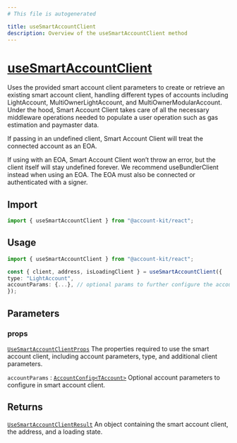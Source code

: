 ```yaml
---
# This file is autogenerated

title: useSmartAccountClient
description: Overview of the useSmartAccountClient method
---
```


# [useSmartAccountClient](https://github.com/alchemyplatform/aa-sdk/blob/main/account-kit/react/src/hooks/useSmartAccountClient.ts)

Uses the provided smart account client parameters to create or retrieve an existing smart account client, handling different types of accounts including LightAccount, MultiOwnerLightAccount, and MultiOwnerModularAccount.
Under the hood, Smart Account Client takes care of all the necessary middleware operations needed to populate a user operation such as gas estimation and paymaster data.

If passing in an undefined client, Smart Account Client will treat the connected account as an EOA.

If using with an EOA, Smart Account Client won’t throw an error, but the client itself will stay undefined forever. We recommend useBundlerClient instead when using an EOA. The EOA must also be connected or authenticated with a signer.

## Import

```ts
import { useSmartAccountClient } from "@account-kit/react";
```

## Usage

```ts
import { useSmartAccountClient } from "@account-kit/react";

const { client, address, isLoadingClient } = useSmartAccountClient({
type: "LightAccount",
accountParams: {...}, // optional params to further configure the account
});
```

## Parameters

### props

[`UseSmartAccountClientProps`](https://github.com/alchemyplatform/aa-sdk/blob/main/account-kit/react/src/hooks/useSmartAccountClient.ts#L19)
The properties required to use the smart account client, including account parameters, type, and additional client parameters.

`accountParams` : [`AccountConfig<TAccount>`](https://github.com/alchemyplatform/aa-sdk/blob/main/account-kit/core/src/actions/createAccount.ts#L23)
Optional account parameters to configure in smart account client.

## Returns

[`UseSmartAccountClientResult`](https://github.com/alchemyplatform/aa-sdk/blob/main/account-kit/react/src/hooks/useSmartAccountClient.ts#L24)
An object containing the smart account client, the address, and a loading state.
